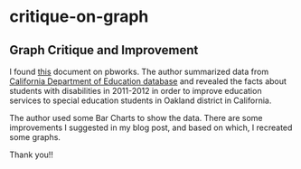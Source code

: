 # critique-on-graph
## Graph Critique and Improvement

I found [this](http://oaklandcac.pbworks.com/w/page/59627544/Facts%20About%20OUSD's%20Students%20with%20Disabilities) document on pbworks. The author summarized data from [California Department of Education database](http://data1.cde.ca.gov/dataquest/dataquest.asp) and revealed the facts about students with disabilities in 2011-2012 in order to improve education services to special education students in Oakland district in California.

The author used some Bar Charts to show the data. There are some improvements I suggested in my blog post, and based on which, I recreated some graphs.

Thank you!!
